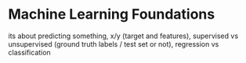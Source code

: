 # Machine Learning Foundations


its about predicting something, x/y (target and features), supervised vs unsupervised (ground truth labels / test set or not), regression vs classification
